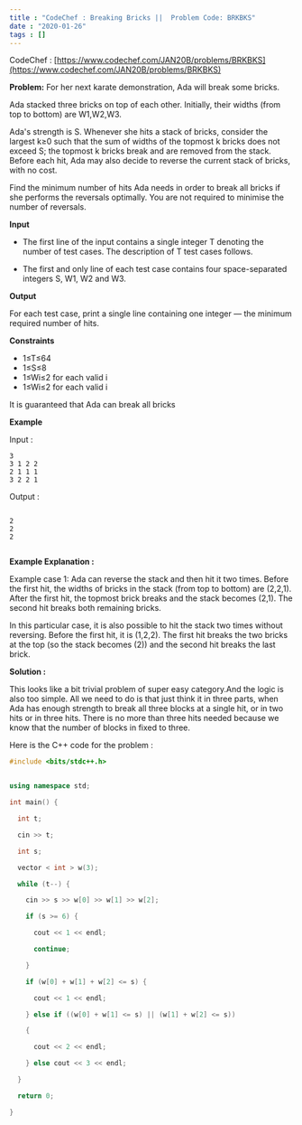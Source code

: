 ```yaml
---
title : "CodeChef : Breaking Bricks ||  Problem Code: BRKBKS"
date : "2020-01-26"
tags : []
---
```


CodeChef : [https://www.codechef.com/JAN20B/problems/BRKBKS](https://www.codechef.com/JAN20B/problems/BRKBKS)
  
  
**Problem:** 
For her next karate demonstration, Ada will break some bricks.  
  
Ada stacked three bricks on top of each other. Initially, their widths
(from top to bottom) are W1,W2,W3.  
  
Ada's strength is S. Whenever she hits a stack of bricks, consider the
largest k≥0 such that the sum of widths of the topmost k bricks does not
exceed S; the topmost k bricks break and are removed from the stack.
Before each hit, Ada may also decide to reverse the current stack of
bricks, with no cost.  
  
Find the minimum number of hits Ada needs in order to break all bricks
if she performs the reversals optimally. You are not required to
minimise the number of reversals.

**Input**

- The first line of the input contains a single integer T denoting the number of test cases. The description of T test cases follows.

-   The first and only line of each test case contains four space-separated integers S, W1, W2 and W3.

**Output**

For each test case, print a single line containing one integer ― the minimum
required number of hits.

**Constraints**

-   1≤T≤64
-   1≤S≤8
-   1≤Wi≤2
    for each valid i
-   1≤Wi≤2
    for each valid i  

It is guaranteed that Ada can break all bricks
  
  

**Example**

Input : 
```
3
3 1 2 2
2 1 1 1
3 2 2 1
```
Output :
```

2
2
2
    
```


**Example Explanation :**

Example case 1: Ada can reverse the stack and then hit it two times.
Before the first hit, the widths of bricks in the stack (from top to
bottom) are (2,2,1). After the first hit, the topmost brick breaks and
the stack becomes (2,1). The second hit breaks both remaining bricks.  
  
In this particular case, it is also possible to hit the stack two times
without reversing. Before the first hit, it is (1,2,2). The first hit
breaks the two bricks at the top (so the stack becomes (2)) and the
second hit breaks the last brick.  
  

**Solution :**

This looks like a bit trivial problem of super easy category.And the logic is also too simple. All we need to do is that just think it in three parts, when Ada has enough strength to break all three blocks at a single hit, or in two hits or in three hits. There is no more than three hits needed
because we know that the number of blocks in fixed to three. 


Here is the C++ code for the problem :  

```cpp
#include <bits/stdc++.h>


using namespace std;

int main() {

  int t;

  cin >> t;

  int s;

  vector < int > w(3);

  while (t--) {

    cin >> s >> w[0] >> w[1] >> w[2];

    if (s >= 6) {

      cout << 1 << endl;

      continue;

    }

    if (w[0] + w[1] + w[2] <= s) {

      cout << 1 << endl;

    } else if ((w[0] + w[1] <= s) || (w[1] + w[2] <= s))

    {

      cout << 2 << endl;

    } else cout << 3 << endl;

  }

  return 0;

}
```
